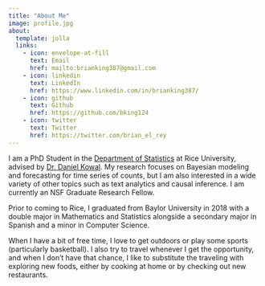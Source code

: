 ```yaml
---
title: "About Me"
image: profile.jpg
about:
  template: jolla
  links:
    - icon: envelope-at-fill
      text: Email
      href: mailto:brianking387@gmail.com 
    - icon: linkedin
      text: LinkedIn
      href: https://www.linkedin.com/in/brianking387/
    - icon: github
      text: Github
      href: https://github.com/bking124
    - icon: twitter
      text: Twitter
      href: https://twitter.com/brian_el_rey
---
```


I am a PhD Student in the [Department of Statistics](https://statistics.rice.edu) at Rice University, advised by [Dr. Daniel Kowal](http://www.danielrkowal.com/).  My research focuses on Bayesian modeling and forecasting for time series of counts, but I am also interested in a wide variety of other topics such as text analytics and causal inference.  I am currently an NSF Graduate Research Fellow.

Prior to coming to Rice, I graduated from Baylor University in 2018 with a double major in Mathematics and Statistics alongside a secondary major in Spanish and a minor in Computer Science.

When I have a bit of free time, I love to get outdoors or play some sports (particularly basketball). I also try to travel whenever I get the opportunity, and when I don't have that chance, I like to substitute the traveling with exploring new foods, either by cooking at home or by checking out new restaurants.